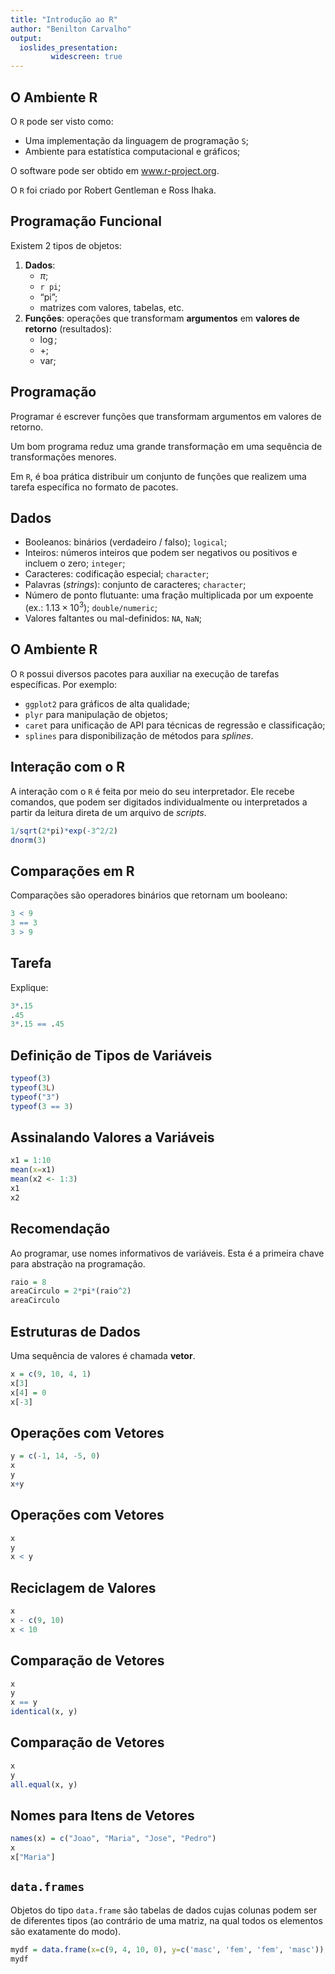 ```yaml
---
title: "Introdução ao R"
author: "Benilton Carvalho"
output:
  ioslides_presentation:
         widescreen: true
---
```


## O Ambiente R

O `R` pode ser visto como:

- Uma implementação da linguagem de programação `S`;
- Ambiente para estatística computacional e gráficos;

O software pode ser obtido em [www.r-project.org](www.r-project.org).

O `R` foi criado por Robert Gentleman e Ross Ihaka.

## Programação Funcional

Existem 2 tipos de objetos:

1. **Dados**:
    + $\pi$;
    + `r pi`;
    + "pi";
    + matrizes com valores, tabelas, etc.
2. **Funções**: operações que transformam **argumentos** em **valores de retorno** (resultados):
    + $\log$;
    + $+$;
    + var;

## Programação

Programar é escrever funções que transformam argumentos em valores de retorno.

Um bom programa reduz uma grande transformação em uma sequência de transformações menores.

Em `R`, é boa prática distribuir um conjunto de funções que realizem uma tarefa específica no formato de pacotes.

## Dados

- Booleanos: binários (verdadeiro / falso); `logical`;
- Inteiros: números inteiros que podem ser negativos ou positivos e incluem o zero; `integer`;
- Caracteres: codificação especial; `character`;
- Palavras (*strings*): conjunto de caracteres; `character`;
- Número de ponto flutuante: uma fração multiplicada por um expoente (ex.: $1.13 \times 10^3$); `double/numeric`;
- Valores faltantes ou mal-definidos: `NA`, `NaN`;

## O Ambiente R

O `R` possui diversos pacotes para auxiliar na execução de tarefas específicas. Por exemplo:

- `ggplot2` para gráficos de alta qualidade;
- `plyr` para manipulação de objetos;
- `caret` para unificação de API para técnicas de regressão e classificação;
- `splines` para disponibilização de métodos para *splines*.

## Interação com o R

A interação com o `R` é feita por meio do seu interpretador. Ele recebe comandos, que podem ser digitados individualmente ou interpretados a partir da leitura direta de um arquivo de *scripts*.

```r
1/sqrt(2*pi)*exp(-3^2/2)
dnorm(3)
```

## Comparações em R

Comparações são operadores binários que retornam um booleano:

```r
3 < 9
3 == 3
3 > 9
```

## Tarefa

Explique:
```r
3*.15
.45
3*.15 == .45
```

## Definição de Tipos de Variáveis

```r
typeof(3)
typeof(3L)
typeof("3")
typeof(3 == 3)
```

## Assinalando Valores a Variáveis

```r
x1 = 1:10
mean(x=x1)
mean(x2 <- 1:3)
x1
x2
```

## Recomendação

Ao programar, use nomes informativos de variáveis. Esta é a primeira chave para abstração na programação.

```r
raio = 8
areaCirculo = 2*pi*(raio^2)
areaCirculo
```

## Estruturas de Dados

Uma sequência de valores é chamada **vetor**.

```r
x = c(9, 10, 4, 1)
x[3]
x[4] = 0
x[-3]
```

## Operações com Vetores

```r
y = c(-1, 14, -5, 0)
x
y
x+y
```

## Operações com Vetores

```r
x
y
x < y
```

## Reciclagem de Valores

```r
x
x - c(9, 10)
x < 10
```

## Comparação de Vetores

```r
x
y
x == y
identical(x, y)
```

## Comparação de Vetores

```r
x
y
all.equal(x, y)
```

## Nomes para Itens de Vetores

```r
names(x) = c("Joao", "Maria", "Jose", "Pedro")
x
x["Maria"]
```

## `data.frames`

Objetos do tipo `data.frame` são tabelas de dados cujas colunas podem ser de diferentes tipos (ao contrário de uma matriz, na qual todos os elementos são exatamente do modo).

```r
mydf = data.frame(x=c(9, 4, 10, 0), y=c('masc', 'fem', 'fem', 'masc'))
mydf
```
